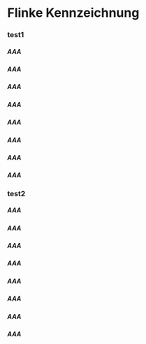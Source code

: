 # Flinke Kennzeichnung

### test1

##### AAA

##### AAA

##### AAA

##### AAA

##### AAA

##### AAA

##### AAA

##### AAA

### test2

##### AAA

##### AAA

##### AAA

##### AAA

##### AAA

##### AAA

##### AAA

##### AAA
